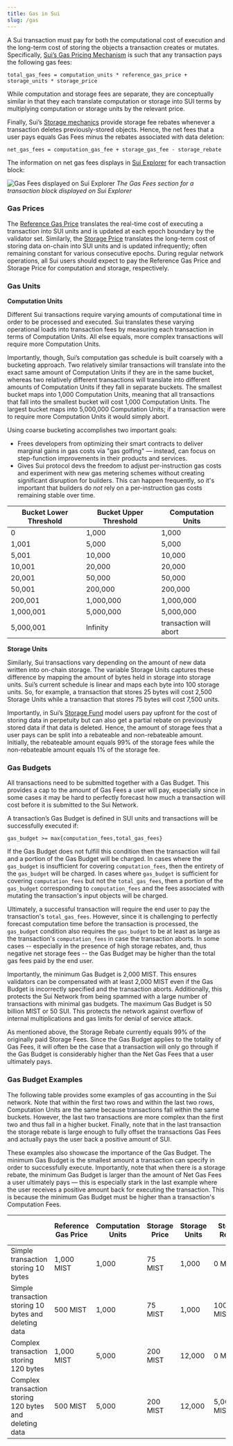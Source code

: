 ```yaml
---
title: Gas in Sui
slug: /gas
---
```


A Sui transaction must pay for both the computational cost of execution and the long-term cost of storing the objects a transaction creates or mutates. Specifically, [Sui’s Gas Pricing Mechanism](gas-pricing.mdx) is such that any transaction pays the following gas fees:

`total_gas_fees = computation_units * reference_gas_price + storage_units * storage_price`

While computation and storage fees are separate, they are conceptually similar in that they each translate computation or storage into SUI terms by multiplying computation or storage units by the relevant price.

Finally, Sui’s [Storage mechanics](sui-storage-fund.mdx#storage-fund-rewards) provide storage fee rebates whenever a transaction deletes previously-stored objects. Hence, the net fees that a user pays equals Gas Fees minus the rebates associated with data deletion:

`net_gas_fees = computation_gas_fee + storage_gas_fee - storage_rebate`

The information on net gas fees displays in [Sui Explorer](https://suiexplorer.com/) for each transaction block:

![Gas Fees displayed on Sui Explorer](/img/gas-fees-explorer.png "The Gas Fees section displayed on Sui Explorer")
_The Gas Fees section for a transaction block displayed on Sui Explorer_

### Gas Prices

The [Reference Gas Price](gas-pricing.mdx#computation-gas-prices) translates the real-time cost of executing a transaction into SUI units and is updated at each epoch boundary by the validator set. Similarly, the [Storage Price](gas-pricing.mdx#storage-gas-prices) translates the long-term cost of storing data on-chain into SUI units and is updated infrequently; often remaining constant for various consecutive epochs. During regular network operations, all Sui users should expect to pay the Reference Gas Price and Storage Price for computation and storage, respectively.

### Gas Units

**Computation Units**

Different Sui transactions require varying amounts of computational time in order to be processed and executed. Sui translates these varying operational loads into transaction fees by measuring each transaction in terms of Computation Units. All else equals, more complex transactions will require more Computation Units.

Importantly, though, Sui’s computation gas schedule is built coarsely with a bucketing approach. Two relatively similar transactions will translate into the exact same amount of Computation Units if they are in the same bucket, whereas two relatively different transactions will translate into different amounts of Computation Units if they fall in separate buckets. The smallest bucket maps into 1,000 Computation Units, meaning that all transactions that fall into the smallest bucket will cost 1,000 Computation Units. The largest bucket maps into 5,000,000 Computation Units; if a transaction were to require more Computation Units it would simply abort.

Using coarse bucketing accomplishes two important goals:

- Frees developers from optimizing their smart contracts to deliver marginal gains in gas costs via "gas golfing" — instead, can focus on step-function improvements in their products and services.
- Gives Sui protocol devs the freedom to adjust per-instruction gas costs and experiment with new gas metering schemes without creating significant disruption for builders. This can happen frequently, so it's important that builders do _not_ rely on a per-instruction gas costs remaining stable over time.

| Bucket Lower Threshold | Bucket Upper Threshold | Computation Units      |
| ---------------------- | ---------------------- | ---------------------- |
| 0                      | 1,000                  | 1,000                  |
| 1,001                  | 5,000                  | 5,000                  |
| 5,001                  | 10,000                 | 10,000                 |
| 10,001                 | 20,000                 | 20,000                 |
| 20,001                 | 50,000                 | 50,000                 |
| 50,001                 | 200,000                | 200,000                |
| 200,001                | 1,000,000              | 1,000,000              |
| 1,000,001              | 5,000,000              | 5,000,000              |
| 5,000,001              | Infinity               | transaction will abort |

**Storage Units**

Similarly, Sui transactions vary depending on the amount of new data written into on-chain storage. The variable Storage Units captures these difference by mapping the amount of bytes held in storage into storage units. Sui’s current schedule is linear and maps each byte into 100 storage units. So, for example, a transaction that stores 25 bytes will cost 2,500 Storage Units while a transaction that stores 75 bytes will cost 7,500 units.

Importantly, in Sui’s [Storage Fund](sui-storage-fund.mdx) model users pay upfront for the cost of storing data in perpetuity but can also get a partial rebate on previously stored data if that data is deleted. Hence, the amount of storage fees that a user pays can be split into a rebateable and non-rebateable amount. Initially, the rebateable amount equals 99% of the storage fees while the non-rebateable amount equals 1% of the storage fee.

### Gas Budgets

All transactions need to be submitted together with a Gas Budget. This provides a cap to the amount of Gas Fees a user will pay, especially since in some cases it may be hard to perfectly forecast how much a transaction will cost before it is submitted to the Sui Network.

A transaction’s Gas Budget is defined in SUI units and transactions will be successfully executed if:

`gas_budget >= max{computation_fees,total_gas_fees}`

If the Gas Budget does not fulfill this condition then the transaction will fail and a portion of the Gas Budget will be charged. In cases where the `gas_budget` is insufficient for covering `computation_fees`, then the entirety of the `gas_budget` will be charged. In cases where `gas_budget` is sufficient for covering `computation_fees` but not the `total_gas_fees`, then a portion of the `gas_budget` corresponding to `computation_fees` and the fees associated with mutating the transaction's input objects will be charged.

Ultimately, a successful transaction will require the end user to pay the transaction's `total_gas_fees`. However, since it is challenging to perfectly forecast computation time before the transaction is processed, the `gas_budget` condition also requires the `gas_budget` to be at least as large as the transaction's `computation_fees` in case the transaction aborts. In some cases -- especially in the presence of high storage rebates, and, thus negative net storage fees -- the Gas Budget may be higher than the total gas fees paid by the end user.

Importantly, the minimum Gas Budget is 2,000 MIST. This ensures validators can be compensated with at least 2,000 MIST even if the Gas Budget is incorrectly specified and the transaction aborts. Additionally, this protects the Sui Network from being spammed with a large number of transactions with minimal gas budgets. The maximum Gas Budget is 50 billion MIST or 50 SUI. This protects the network against overflow of internal multiplications and gas limits for denial of service attack.

As mentioned above, the Storage Rebate currently equals 99% of the originally paid Storage Fees. Since the Gas Budget applies to the totality of Gas Fees, it will often be the case that a transaction will only go through if the Gas Budget is considerably higher than the Net Gas Fees that a user ultimately pays.

### Gas Budget Examples

The following table provides some examples of gas accounting in the Sui network. Note that within the first two rows and within the last two rows, Computation Units are the same because transactions fall within the same buckets. However, the last two transactions are more complex than the first two and thus fall in a higher bucket. Finally, note that in the last transaction the storage rebate is large enough to fully offset the transactions Gas Fees and actually pays the user back a positive amount of SUI.

These examples also showcase the importance of the Gas Budget. The minimum Gas Budget is the smallest amount a transaction can specify in order to successfully execute. Importantly, note that when there is a storage rebate, the minimum Gas Budget is larger than the amount of Net Gas Fees a user ultimately pays — this is especially stark in the last example where the user receives a positive amount back for executing the transaction. This is because the minimum Gas Budget must be higher than a transaction's Computation Fees.

|                                                         | Reference Gas Price | Computation Units | Storage Price | Storage Units | Storage Rebate | Minimum Gas Budget | Net Gas Fees   |
| ------------------------------------------------------- | ------------------- | ----------------- | ------------- | ------------- | -------------- | ------------------ | -------------- |
| Simple transaction storing 10 bytes                     | 1,000 MIST          | 1,000             | 75 MIST       | 1,000         | 0 MIST         | 1,075,000 MIST     | 1,075,000 MIST |
| Simple transaction storing 10 bytes and deleting data   | 500 MIST            | 1,000             | 75 MIST       | 1,000         | 100,000 MIST   | 500,000 MIST       | 475,000 MIST   |
| Complex transaction storing 120 bytes                   | 1,000 MIST          | 5,000             | 200 MIST      | 12,000        | 0 MIST         | 7,400,000 MIST     | 7,400,000 MIST |
| Complex transaction storing 120 bytes and deleting data | 500 MIST            | 5,000             | 200 MIST      | 12,000        | 5,000,000 MIST | 2,500,000 MIST     | -100,000 MIST  |
